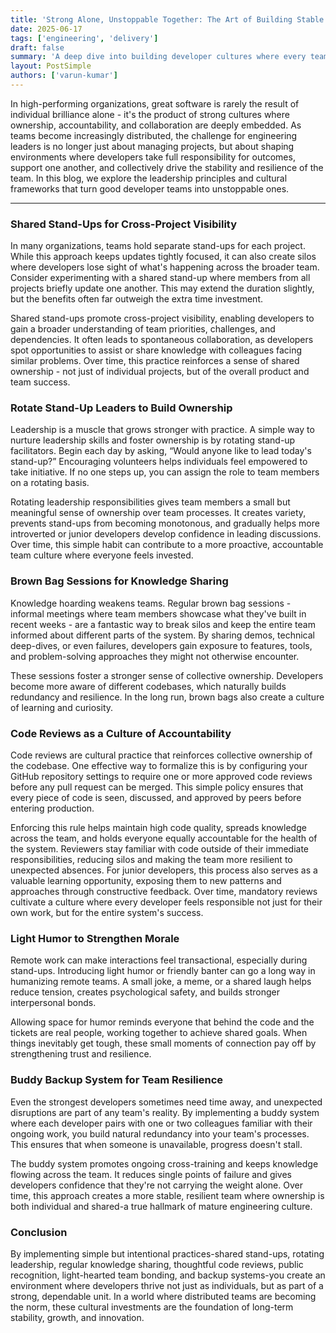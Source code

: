 ```yaml
---
title: 'Strong Alone, Unstoppable Together: The Art of Building Stable Developer Teams'
date: 2025-06-17
tags: ['engineering', 'delivery']
draft: false
summary: 'A deep dive into building developer cultures where every team member contributes, takes responsibility, and confidently supports one another.'
layout: PostSimple
authors: ['varun-kumar']
---
```


In high-performing organizations, great software is rarely the result of individual brilliance alone - it's the product of strong cultures where ownership, accountability, and collaboration are deeply embedded. As teams become increasingly distributed, the challenge for engineering leaders is no longer just about managing projects, but about shaping environments where developers take full responsibility for outcomes, support one another, and collectively drive the stability and resilience of the team. In this blog, we explore the leadership principles and cultural frameworks that turn good developer teams into unstoppable ones.

---


### Shared Stand-Ups for Cross-Project Visibility

In many organizations, teams hold separate stand-ups for each project. While this approach keeps updates tightly focused, it can also create silos where developers lose sight of what's happening across the broader team. Consider experimenting with a shared stand-up where members from all projects briefly update one another. This may extend the duration slightly, but the benefits often far outweigh the extra time investment.

Shared stand-ups promote cross-project visibility, enabling developers to gain a broader understanding of team priorities, challenges, and dependencies. It often leads to spontaneous collaboration, as developers spot opportunities to assist or share knowledge with colleagues facing similar problems. Over time, this practice reinforces a sense of shared ownership - not just of individual projects, but of the overall product and team success.



### Rotate Stand-Up Leaders to Build Ownership

Leadership is a muscle that grows stronger with practice. A simple way to nurture leadership skills and foster ownership is by rotating stand-up facilitators. Begin each day by asking, “Would anyone like to lead today's stand-up?” Encouraging volunteers helps individuals feel empowered to take initiative. If no one steps up, you can assign the role to team members on a rotating basis.

Rotating leadership responsibilities gives team members a small but meaningful sense of ownership over team processes. It creates variety, prevents stand-ups from becoming monotonous, and gradually helps more introverted or junior developers develop confidence in leading discussions. Over time, this simple habit can contribute to a more proactive, accountable team culture where everyone feels invested.



### Brown Bag Sessions for Knowledge Sharing

Knowledge hoarding weakens teams. Regular brown bag sessions - informal meetings where team members showcase what they've built in recent weeks - are a fantastic way to break silos and keep the entire team informed about different parts of the system. By sharing demos, technical deep-dives, or even failures, developers gain exposure to features, tools, and problem-solving approaches they might not otherwise encounter.

These sessions foster a stronger sense of collective ownership. Developers become more aware of different codebases, which naturally builds redundancy and resilience. In the long run, brown bags also create a culture of learning and curiosity.



### Code Reviews as a Culture of Accountability

Code reviews are cultural practice that reinforces collective ownership of the codebase. One effective way to formalize this is by configuring your GitHub repository settings to require one or more approved code reviews before any pull request can be merged. This simple policy ensures that every piece of code is seen, discussed, and approved by peers before entering production.

Enforcing this rule helps maintain high code quality, spreads knowledge across the team, and holds everyone equally accountable for the health of the system. Reviewers stay familiar with code outside of their immediate responsibilities, reducing silos and making the team more resilient to unexpected absences. For junior developers, this process also serves as a valuable learning opportunity, exposing them to new patterns and approaches through constructive feedback. Over time, mandatory reviews cultivate a culture where every developer feels responsible not just for their own work, but for the entire system's success.



### Light Humor to Strengthen Morale

Remote work can make interactions feel transactional, especially during stand-ups. Introducing light humor or friendly banter can go a long way in humanizing remote teams. A small joke, a meme, or a shared laugh helps reduce tension, creates psychological safety, and builds stronger interpersonal bonds.

Allowing space for humor reminds everyone that behind the code and the tickets are real people, working together to achieve shared goals. When things inevitably get tough, these small moments of connection pay off by strengthening trust and resilience.



### Buddy Backup System for Team Resilience

Even the strongest developers sometimes need time away, and unexpected disruptions are part of any team's reality. By implementing a buddy system where each developer pairs with one or two colleagues familiar with their ongoing work, you build natural redundancy into your team's processes. This ensures that when someone is unavailable, progress doesn't stall.

The buddy system promotes ongoing cross-training and keeps knowledge flowing across the team. It reduces single points of failure and gives developers confidence that they're not carrying the weight alone. Over time, this approach creates a more stable, resilient team where ownership is both individual and shared-a true hallmark of mature engineering culture.



### Conclusion

By implementing simple but intentional practices-shared stand-ups, rotating leadership, regular knowledge sharing, thoughtful code reviews, public recognition, light-hearted team bonding, and backup systems-you create an environment where developers thrive not just as individuals, but as part of a strong, dependable unit. In a world where distributed teams are becoming the norm, these cultural investments are the foundation of long-term stability, growth, and innovation.